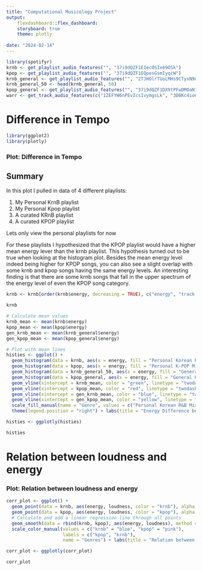 ```yaml
---
title: "Computational Musicology Project"
output:
    flexdashboard::flex_dashboard:
    storyboard: true
    theme: plotly
      
date: "2024-02-14"
---
```


```r
library(spotifyr)
krnb <- get_playlist_audio_features("", "37i9dQZF1EIecOSIx69OSk")
kpop <- get_playlist_audio_features("", "37i9dQZF1EQpesGsmIyqcW")
krnb_general <- get_playlist_audio_features("", "2TJHOlrTUoLMHs9CTyxN9n")
krnb_general_50 <- head(krnb_general, 50)
kpop_general <- get_playlist_audio_features("", "37i9dQZF1DX9tPFwDMOaN1")
warr <- get_track_audio_features(c("1ZEFYW6nPEvIcsIvymgsLk", "3DBKc4ioGnMQLlbGQcFDIO"))

```

Difference in Tempo
========================================


```r
library(ggplot2)
library(plotly)
```


### Plot: Difference in Tempo

## Summary

In this plot I pulled in data of 4 different playlists: 

1. My Personal KrnB playlist
2. My Personal Kpop playlist
3. A curated KRnB playlist
4. A curated KPOP playlist

Lets only view the personal playlists for now

For these playlists I hypothesized that the KPOP playlist would have a higher mean energy lever than the krnb playlist. This hypothesis turned out to be true when looking at the histogram plot. Besides the mean energy level indeed being higher for KPOP songs, you can also see a slight overlap with some krnb and kpop songs having the same energy levels. An interesting finding is that there are some krnb songs that fall in the upper spectrum of the energy level of even the KPOP song category. 

```r
krnb <- krnb[order(krnb$energy, decreasing = TRUE), c("energy", "track.name")]

krnb

```


```r
# Calculate mean values
krnb_mean <- mean(krnb$energy)
kpop_mean <- mean(kpop$energy)
gen_krnb_mean <- mean(krnb_general$energy)
gen_kpop_mean <- mean(kpop_general$energy)

# Plot with mean lines
histies <- ggplot() +
  geom_histogram(data = krnb, aes(x = energy, fill = "Personal Korean R&B Mix"), alpha = 0.5) +
  geom_histogram(data = kpop, aes(x = energy, fill = "Personal K-POP Mix"), alpha = 0.5) +
  geom_histogram(data = krnb_general_50, aes(x = energy, fill = "General Korean R&B"), alpha = 0.5) +
  geom_histogram(data = kpop_general, aes(x = energy, fill = "General K-POP"), alpha = 0.5) +
  geom_vline(xintercept = krnb_mean, color = "green", linetype = "twodash", size = 0.5) + 
  geom_vline(xintercept = kpop_mean, color = "red", linetype = "twodash", size = 0.5) +    
  geom_vline(xintercept = gen_krnb_mean, color = "blue", linetype = "twodash", size = 0.5) + 
  geom_vline(xintercept = gen_kpop_mean, color = "yellow", linetype = "twodash", size = 0.5) +  
  scale_fill_manual(name = "Genre", values = c("Personal Korean R&B Mix" = "green", "Personal K-POP Mix" = "red", "General Korean R&B" = "blue", "General K-POP" = "yellow" )) +
  theme(legend.position = "right") + labs(title = "Energy Difference between Krnb and Kpop") + theme_classic()

histies <- ggplotly(histies)

histies
```

Relation between loudness and energy
========================================

### Plot: Relation between loudness and energy

```r
corr_plot <- ggplot() +
  geom_point(data = krnb, aes(energy, loudness, color = "krnb"), alpha = 0.7) +
  geom_point(data = kpop, aes(energy, loudness, color = "kpop"), alpha = 0.7) +
  # Calculate and add a linear regression line through all points
  geom_smooth(data = rbind(krnb, kpop), aes(energy, loudness), method = "lm", se = FALSE, color = "red", alpha = 0.7) +
  scale_color_manual(values = c("krnb" = "blue", "kpop" = "pink"),
                     labels = c("kpop", "krnb"),
                     name = "Genres") + labs(title = "Relation between loudness and energy")

corr_plot <- ggplotly(corr_plot)

corr_plot
```
